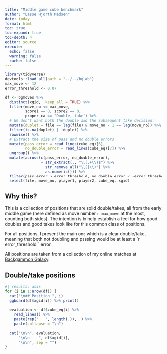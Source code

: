 ```yaml
---
title: "Middle game cube benchmark"
author: "Lasse Hjorth Madsen"
date: today 
format: html
toc: true
toc-expand: true
toc-depth: 4
editor: source
execute:
  echo: false
  warning: false
  cache: false
---
```


```r
library(tidyverse)
devtools::load_all(path = "../../bglab")
max_move <- 12
error_threshold <- 0.07
```

```r
df <- bgmoves %>% 
  distinct(xgid, .keep_all = TRUE) %>%
  filter(move_no <= max_move, 
         score1 == 0, score2 == 0, 
         proper_ca == "Double, take") %>% 
  # We don't want both the double and the subsequent take decision:
  mutate(duplet = file == lag(file) & move_no - 1 == lag(move_no)) %>% 
  filter(is.na(duplet) | !duplet) %>% 
  rowwise() %>% 
  # Extract the size of pass and no double errors
  mutate(pass_error = read_lines(cube_eq)[6],
         no_double_error = read_lines(cube_eq)[7]) %>% 
  ungroup() %>% 
  mutate(across(c(pass_error, no_double_error), 
                ~ str_extract(., "\\(.+\\)$") %>% 
                  str_remove_all("\\(|\\)") %>% 
                  as.numeric())) %>% 
  filter(pass_error > error_threshold, no_double_error < -error_threshold) %>% 
  select(file, move_no, player1, player2, cube_eq, xgid)  
```

## Why this?

This is a collection of positions that are solid double/takes, all from the early middle game (here defined as move number `r max_move` at the most, counting both sides). The intention is to help establish a feel for how good doubles and good takes look like for this common class of positions.

For all positions, I present the main one which is a clear double/take, meaning that both not doubling and passing would be at least a `r error_threshold`` error.

All positions are taken from a collection of my online matches at [Backgammon Galaxy](play.backgammongalaxy.com).

## Double/take positions

```r
#| results: asis
for (i in 1:nrow(df)) {
  cat("\n## Position ", i)
  ggboard(df$xgid[i]) %>% print()
  
  evaluation <- df$cube_eq[i] %>% 
    read_lines() %>% 
    paste(rep("   ", length(.)), .) %>% 
    paste(collapse = "\n")
  
  cat("\n\n", evaluation, 
      "\n\n    ", df$xgid[i], 
      "\n\n", sep = "")
}
```